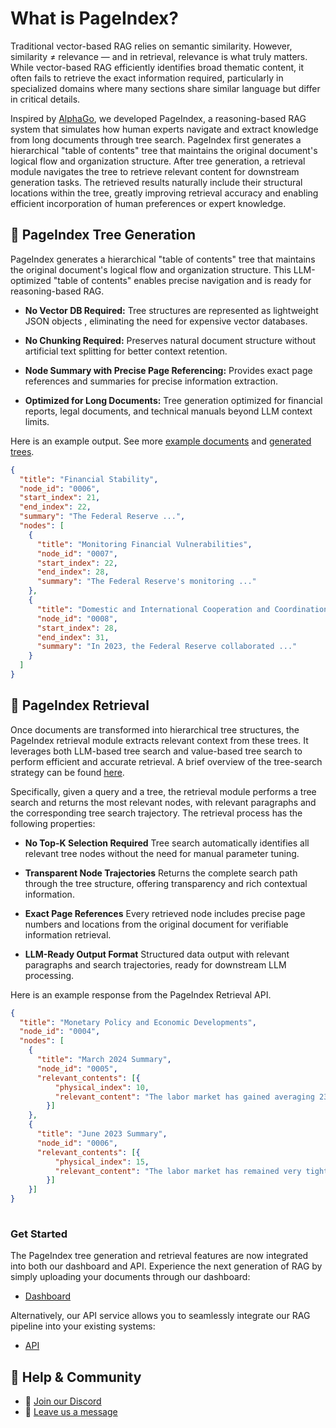 # What is PageIndex?

Traditional vector-based RAG relies on semantic similarity. However, similarity ≠ relevance — and in retrieval, relevance is what truly matters. While vector-based RAG efficiently identifies broad thematic content, it often fails to retrieve the exact information required, particularly in specialized domains where many sections share similar language but differ in critical details.

Inspired by [AlphaGo](https://deepmind.google/research/projects/alphago/), we developed <span className="text-vblue-500 font-semibold">PageIndex</span>, a reasoning-based RAG system that simulates how human experts navigate and extract knowledge from long documents through tree search. PageIndex first generates a hierarchical "table of contents" tree that maintains the original document's logical flow and organization structure. After tree generation, a retrieval module navigates the tree to retrieve relevant content for downstream generation tasks. The retrieved results naturally include their structural locations within the tree, greatly improving retrieval accuracy and enabling efficient incorporation of human preferences or expert knowledge.



## 🌲 PageIndex Tree Generation

  PageIndex generates a hierarchical "table of contents" tree  that maintains the original document's logical flow and organization structure. This LLM-optimized "table of contents" enables precise navigation and is ready for reasoning-based RAG. 

- **No Vector DB Required:**
  Tree structures are represented as lightweight JSON objects , eliminating the need for expensive vector databases.

- **No Chunking Required:**
  Preserves natural document structure without artificial text splitting for better context retention.

- **Node Summary with Precise Page Referencing:**
  Provides exact page references and summaries for precise information extraction.

- **Optimized for Long Documents:**
  Tree generation optimized for financial reports, legal documents, and technical manuals beyond LLM context limits.

Here is an example output. See more <a href="https://github.com/VectifyAI/PageIndex/tree/main/docs" target="_blank" rel="noopener noreferrer">example documents</a> and <a href="https://github.com/VectifyAI/PageIndex/tree/main/results" target="_blank" rel="noopener noreferrer">generated trees</a>.

```json
{
  "title": "Financial Stability",
  "node_id": "0006",
  "start_index": 21,
  "end_index": 22,
  "summary": "The Federal Reserve ...",
  "nodes": [
    {
      "title": "Monitoring Financial Vulnerabilities",
      "node_id": "0007",
      "start_index": 22,
      "end_index": 28,
      "summary": "The Federal Reserve's monitoring ..."
    },
    {
      "title": "Domestic and International Cooperation and Coordination",
      "node_id": "0008",
      "start_index": 28,
      "end_index": 31,
      "summary": "In 2023, the Federal Reserve collaborated ..."
    }
  ]
}
```

## 🔎 PageIndex Retrieval

Once documents are transformed into hierarchical tree structures, the PageIndex retrieval module extracts relevant context from these trees. It leverages both LLM-based tree search and value-based tree search to perform efficient and accurate retrieval. A brief overview of the tree-search strategy can be found [here](/examples/hybrid-search).

Specifically, given a query and a tree, the retrieval module performs a tree search and returns the most relevant nodes, with relevant paragraphs and the corresponding tree search trajectory. The retrieval process has the following properties:

- **No Top-K Selection Required**
  Tree search automatically identifies all relevant tree nodes without the need for manual parameter tuning.

- **Transparent Node Trajectories**
  Returns the complete search path through the tree structure, offering transparency and rich contextual information.

- **Exact Page References**
  Every retrieved node includes precise page numbers and locations from the original document for verifiable information retrieval.

- **LLM-Ready Output Format**
  Structured data output with relevant paragraphs and search trajectories, ready for downstream LLM processing.

Here is an example response from the PageIndex Retrieval API.

```json copy
{
  "title": "Monetary Policy and Economic Developments",
  "node_id": "0004",
  "nodes": [
    {
      "title": "March 2024 Summary",
      "node_id": "0005",
      "relevant_contents": [{
          "physical_index": 10, 
          "relevant_content": "The labor market has gained averaging 239,000 per month since June 2023..."
        }]
    },
    {
      "title": "June 2023 Summary",
      "node_id": "0006",
      "relevant_contents": [{
          "physical_index": 15, 
          "relevant_content": "The labor market has remained very tight, with job gains averaging 314,000 per month during..."
        }]
    }]
}
    

```

### Get Started

The PageIndex tree generation and retrieval features are now integrated into both our dashboard and API. Experience the next generation of RAG by simply uploading your documents through our dashboard:

- [Dashboard](/dashboard)  

Alternatively, our API service allows you to seamlessly integrate our RAG pipeline into your existing systems:
- [API](/quick-start)

## 💬 Help & Community

- 🤝 [Join our Discord](https://discord.gg/VuXuf29EUj)  
- 📨 [Leave us a message](https://ii2abc2jejf.typeform.com/to/meB40zV0)
